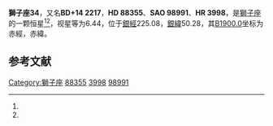 {{Starbox begin
| name = 獅子座34
}}
{{Starbox observe
| epoch = [[J2000.0|J2000.0]]
| constell = [[獅子座|獅子座]]<ref name=SIMBAD>{{cite web
 | url=http://simbad.u-strasbg.fr/simbad/sim-id?Ident=HR+3998
 | title=Pulsating variable Star
 | publisher=Centre de Données astronomiques de Strasbourg
 | work=SIMBAD
 | accessdate=2012-07-13
 | archive-date=2016-03-17
 | archive-url=https://web.archive.org/web/20160317070031/http://simbad.u-strasbg.fr/simbad/sim-id?Ident=HR+3998
 | dead-url=no
 }}</ref><ref name=DATA>{{cite web
 | url=http://vizier.u-strasbg.fr/viz-bin/VizieR-5?-out.add=.&-source=5050&-corr=PK=HR&-out.max=9999&HR=3998
 | title=VizieR Detailed Page
 | accessdate=2012-07-13
 | archive-date=2016-03-04
 | archive-url=https://web.archive.org/web/20160304200851/http://vizier.u-strasbg.fr/viz-bin/VizieR-5?-out.add=.&-source=5050&-corr=PK=HR&-out.max=9999&HR=3998
 | dead-url=no
 }}</ref>
| 星官 = 
| ra = {{RA|10|11|38.2}}<ref name=SIMBAD /><ref name=DATA />
| dec = {{DEC|+13|21|18}}<ref name=SIMBAD /><ref name=DATA />
| appmag_v = 6.44<ref name=SIMBAD /><ref name=DATA />
}}
{{Starbox character
| class = F7V<ref name=SIMBAD /><ref name=DATA />
| b-v = 0.46<ref name=SIMBAD /><ref name=DATA />
| u-b = 0.02<ref name=SIMBAD /><ref name=DATA />
| r-i = 0.27<ref name=SIMBAD /><ref name=DATA />
| variable = 
}}
{{Starbox astrometry
| radial_v = 0.02
| prop_mo_ra = -16
| parallax = 
| p_error = 
}}
{{Starbox catalog
| names =BD+14 2217，[[SAO星表|SAO]] 98991，[[HD星表|HD]] 88355，[[HR星表|HR]] 3998}}
{{Starbox reference |Simbad=HR+3998}}
{{Starbox end}}

'''獅子座34'''，又名'''BD+14 2217'''，'''HD 88355'''、'''SAO 98991'''、'''HR 3998'''，是[[獅子座|獅子座]]的一颗恒星<ref name=SIMBAD /><ref name=DATA />，视星等为6.44，位于[[銀道座標系|銀經]]225.08，[[銀道座標系|銀緯]]50.28，其[[B1900.0|B1900.0]]坐标为赤經{{RA|10|6|15.5}}，赤緯{{DEC|+13|50.28|56}}。

== 参考文献 ==
{{reflist}}

{{star-stub}}

{{獅子座恒星}}
[[Category:獅子座|Category:獅子座]]
[[Category:HD和HDE天體|88355]]
[[Category:HR天體|3998]]
[[Category:SAO天體|98991]]